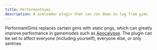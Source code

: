 ```yaml
---
title: PerformantGims
description: A Gimloader plugin that can cut down on lag from gims
---
```



PerformantGims replaces certain gims with static pngs, which can greatly improve performance in gamemodes such as [Apocalypse](https://gimkit.wiki/wiki/Apocalypse). The plugin can be set to affect everyone (including yourself), everyone else, or only sentries.

<ButtonInstall client:only="svelte" name="PerformantGims" url="https://raw.githubusercontent.com/TheLazySquid/Gimloader/main/plugins/PerformantGims.js" />